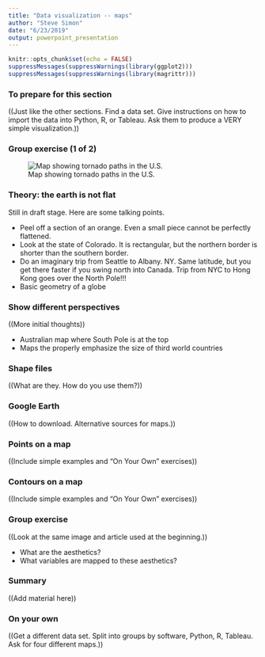 ```yaml
---
title: "Data visualization -- maps"
author: "Steve Simon"
date: "6/23/2019"
output: powerpoint_presentation
---
```


```r
knitr::opts_chunk$set(echo = FALSE)
suppressMessages(suppressWarnings(library(ggplot2)))
suppressMessages(suppressWarnings(library(magrittr)))
```

### To prepare for this section

((Just like the other sections. Find a data set. Give instructions on how to import the data into Python, R, or Tableau. Ask them to produce a VERY simple visualization.))

### Group exercise (1 of 2)

![Map showing tornado paths in the U.S.](../images/05/tornado-map.png)


### Theory: the earth is not flat

Still in draft stage. Here are some talking points.

+ Peel off a section of an orange. Even a small piece cannot be perfectly flattened.
+ Look at the state of Colorado. It is rectangular, but the northern border is shorter than the southern border.
+ Do an imaginary trip from Seattle to Albany. NY. Same latitude, but you get there faster if you swing north into Canada. Trip from NYC to Hong Kong goes over the North Pole!!!
+ Basic geometry of a globe

### Show different perspectives
((More initial thoughts))

+ Australian map where South Pole is at the top
+ Maps the properly emphasize the size of third world countries

### Shape files
((What are they. How do you use them?))

### Google Earth
((How to download. Alternative sources for maps.))

### Points on a map

((Include simple examples and "On Your Own" exercises))

### Contours on a map

((Include simple examples and "On Your Own" exercises))

### Group exercise

((Look at the same image and article used at the beginning.))

+ What are the aesthetics?
+ What variables are mapped to these aesthetics?

### Summary

((Add material here))

### On your own

((Get a different data set. Split into groups by software, Python, R, Tableau. Ask for four different maps.))